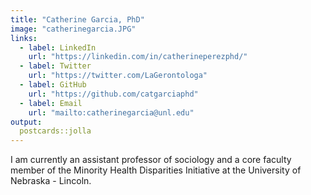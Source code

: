 ---
title: "Catherine Garcia, PhD"
image: "catherinegarcia.JPG"
links:
  - label: LinkedIn
    url: "https://linkedin.com/in/catherineperezphd/"
  - label: Twitter
    url: "https://twitter.com/LaGerontologa"
  - label: GitHub
    url: "https://github.com/catgarciaphd"
  - label: Email
    url: "mailto:catherinegarcia@unl.edu"
output:
  postcards::jolla
---
 
I am currently an assistant professor of sociology and a core faculty member of the Minority Health Disparities Initiative at the University of Nebraska - Lincoln.
